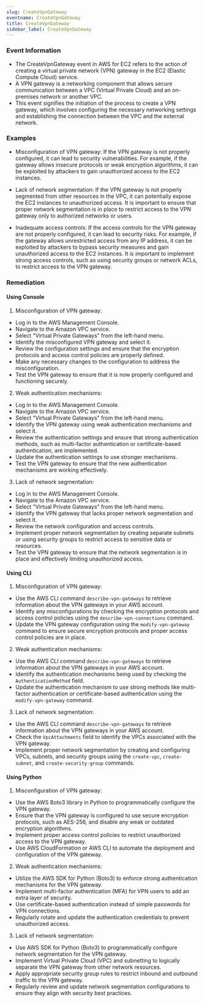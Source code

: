 ```yaml
--- 
slug: CreateVpnGateway
eventname: CreateVpnGateway
title: CreateVpnGateway
sidebar_label: CreateVpnGateway
---
```

                       
### Event Information

- The CreateVpnGateway event in AWS for EC2 refers to the action of creating a virtual private network (VPN) gateway in the EC2 (Elastic Compute Cloud) service.
- A VPN gateway is a networking component that allows secure communication between a VPC (Virtual Private Cloud) and an on-premises network or another VPC.
- This event signifies the initiation of the process to create a VPN gateway, which involves configuring the necessary networking settings and establishing the connection between the VPC and the external network.


### Examples

- Misconfiguration of VPN gateway: If the VPN gateway is not properly configured, it can lead to security vulnerabilities. For example, if the gateway allows insecure protocols or weak encryption algorithms, it can be exploited by attackers to gain unauthorized access to the EC2 instances.

- Lack of network segmentation: If the VPN gateway is not properly segmented from other resources in the VPC, it can potentially expose the EC2 instances to unauthorized access. It is important to ensure that proper network segmentation is in place to restrict access to the VPN gateway only to authorized networks or users.

- Inadequate access controls: If the access controls for the VPN gateway are not properly configured, it can lead to security risks. For example, if the gateway allows unrestricted access from any IP address, it can be exploited by attackers to bypass security measures and gain unauthorized access to the EC2 instances. It is important to implement strong access controls, such as using security groups or network ACLs, to restrict access to the VPN gateway.

### Remediation

#### Using Console

1. Misconfiguration of VPN gateway:
- Log in to the AWS Management Console.
- Navigate to the Amazon VPC service.
- Select "Virtual Private Gateways" from the left-hand menu.
- Identify the misconfigured VPN gateway and select it.
- Review the configuration settings and ensure that the encryption protocols and access control policies are properly defined.
- Make any necessary changes to the configuration to address the misconfiguration.
- Test the VPN gateway to ensure that it is now properly configured and functioning securely.

2. Weak authentication mechanisms:
- Log in to the AWS Management Console.
- Navigate to the Amazon VPC service.
- Select "Virtual Private Gateways" from the left-hand menu.
- Identify the VPN gateway using weak authentication mechanisms and select it.
- Review the authentication settings and ensure that strong authentication methods, such as multi-factor authentication or certificate-based authentication, are implemented.
- Update the authentication settings to use stronger mechanisms.
- Test the VPN gateway to ensure that the new authentication mechanisms are working effectively.

3. Lack of network segmentation:
- Log in to the AWS Management Console.
- Navigate to the Amazon VPC service.
- Select "Virtual Private Gateways" from the left-hand menu.
- Identify the VPN gateway that lacks proper network segmentation and select it.
- Review the network configuration and access controls.
- Implement proper network segmentation by creating separate subnets or using security groups to restrict access to sensitive data or resources.
- Test the VPN gateway to ensure that the network segmentation is in place and effectively limiting unauthorized access.

#### Using CLI

1. Misconfiguration of VPN gateway:
- Use the AWS CLI command `describe-vpn-gateways` to retrieve information about the VPN gateways in your AWS account.
- Identify any misconfigurations by checking the encryption protocols and access control policies using the `describe-vpn-connections` command.
- Update the VPN gateway configuration using the `modify-vpn-gateway` command to ensure secure encryption protocols and proper access control policies are in place.

2. Weak authentication mechanisms:
- Use the AWS CLI command `describe-vpn-gateways` to retrieve information about the VPN gateways in your AWS account.
- Identify the authentication mechanisms being used by checking the `AuthenticationMethod` field.
- Update the authentication mechanism to use strong methods like multi-factor authentication or certificate-based authentication using the `modify-vpn-gateway` command.

3. Lack of network segmentation:
- Use the AWS CLI command `describe-vpn-gateways` to retrieve information about the VPN gateways in your AWS account.
- Check the `VpcAttachments` field to identify the VPCs associated with the VPN gateway.
- Implement proper network segmentation by creating and configuring VPCs, subnets, and security groups using the `create-vpc`, `create-subnet`, and `create-security-group` commands.

#### Using Python

1. Misconfiguration of VPN gateway:
- Use the AWS Boto3 library in Python to programmatically configure the VPN gateway.
- Ensure that the VPN gateway is configured to use secure encryption protocols, such as AES-256, and disable any weak or outdated encryption algorithms.
- Implement proper access control policies to restrict unauthorized access to the VPN gateway.
- Use AWS CloudFormation or AWS CLI to automate the deployment and configuration of the VPN gateway.

2. Weak authentication mechanisms:
- Utilize the AWS SDK for Python (Boto3) to enforce strong authentication mechanisms for the VPN gateway.
- Implement multi-factor authentication (MFA) for VPN users to add an extra layer of security.
- Use certificate-based authentication instead of simple passwords for VPN connections.
- Regularly rotate and update the authentication credentials to prevent unauthorized access.

3. Lack of network segmentation:
- Use AWS SDK for Python (Boto3) to programmatically configure network segmentation for the VPN gateway.
- Implement Virtual Private Cloud (VPC) and subnetting to logically separate the VPN gateway from other network resources.
- Apply appropriate security group rules to restrict inbound and outbound traffic to the VPN gateway.
- Regularly review and update network segmentation configurations to ensure they align with security best practices.


 